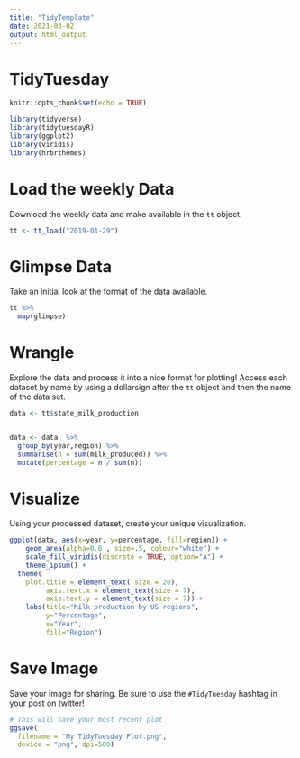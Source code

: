 ---
title: "TidyTemplate"
date: 2021-03-02
output: html_output
---

# TidyTuesday


```{r setup, include=FALSE}

knitr::opts_chunk$set(echo = TRUE)

library(tidyverse)
library(tidytuesdayR)
library(ggplot2)
library(viridis)
library(hrbrthemes)
```

# Load the weekly Data

Download the weekly data and make available in the `tt` object.

```{r Load}

tt <- tt_load("2019-01-29")

```

# Glimpse Data

Take an initial look at the format of the data available.

```{r Glimpse}

tt %>% 
  map(glimpse)

```

# Wrangle

Explore the data and process it into a nice format for plotting! Access each dataset by name by using a dollarsign after the `tt` object and then the name of the data set.

```{r Wrangle}

data <- tt$state_milk_production


data <- data  %>%
  group_by(year,region) %>%
  summarise(n = sum(milk_produced)) %>%
  mutate(percentage = n / sum(n))


```


# Visualize

Using your processed dataset, create your unique visualization.

```{r Visualize}
ggplot(data, aes(x=year, y=percentage, fill=region)) + 
    geom_area(alpha=0.6 , size=.5, colour="white") +
    scale_fill_viridis(discrete = TRUE, option="A") +
    theme_ipsum() + 
  theme(
    plot.title = element_text( size = 20),
         axis.text.x = element_text(size = 7),
         axis.text.y = element_text(size = 7)) +
    labs(title="Milk production by US regions",
         y="Percentage",
         x="Year",
         fill="Region")

```

# Save Image

Save your image for sharing. Be sure to use the `#TidyTuesday` hashtag in your post on twitter! 

```{r}

# This will save your most recent plot
ggsave(
  filename = "My TidyTuesday Plot.png",
  device = "png", dpi=500)
```
